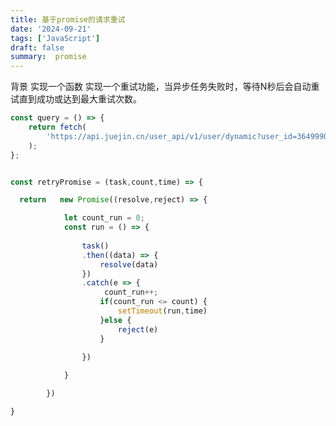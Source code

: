 ```yaml
---
title: 基于promise的请求重试
date: '2024-09-21'
tags: ['JavaScript']
draft: false
summary:  promise
---
```



背景
实现一个函数 实现一个重试功能，当异步任务失败时，等待N秒后会自动重试直到成功或达到最大重试次数。
```JavaScript
const query = () => {
    return fetch(
        'https://api.juejin.cn/user_api/v1/user/dynamic?user_id=3649990025815853&cursor=0&aid=2608&uuid=7387740407814587904&spider=0',
    );
};
```

```JavaScript

const retryPromise = (task,count,time) => {

  return   new Promise((resolve,reject) => {

            let count_run = 0;
            const run = () => {
            
                task()
                .then((data) => {
                    resolve(data)
                })
                .catch(e => {  
                     count_run++;
                    if(count_run <= count) {
                        setTimeout(run,time)
                    }else {
                        reject(e)
                    }
                    
                })

            }

        })

}


```

